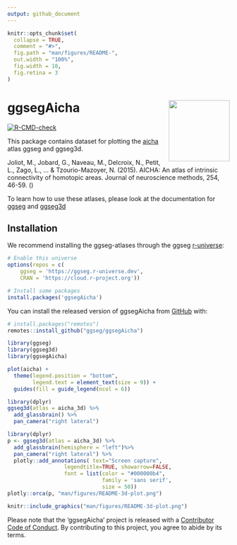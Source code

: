 ```yaml
---
output: github_document
---
```


<!-- README.md is generated from README.Rmd. Please edit that file -->

```r
knitr::opts_chunk$set(
  collapse = TRUE,
  comment = "#>",
  fig.path = "man/figures/README-",
  out.width = "100%",
  fig.width = 10, 
  fig.retina = 3
)
```

# ggsegAicha <img src='man/figures/logo.png' align="right" height="138.5" />

<!-- badges: start -->
[![R-CMD-check](https://github.com/ggseg/ggsegAicha/workflows/R-CMD-check/badge.svg)](https://github.com/ggseg/ggsegAicha/actions)
<!-- badges: end -->

This package contains dataset for plotting the [aicha](https://pubmed.ncbi.nlm.nih.gov/26213217/) atlas ggseg and ggseg3d. 

Joliot, M., Jobard, G., Naveau, M., Delcroix, N., Petit, L., Zago, L., ... & Tzourio-Mazoyer, N. (2015).
  AICHA: An atlas of intrinsic connectivity of homotopic areas. 
  Journal of neuroscience methods, 254, 46-59.
  (\href{https://pubmed.ncbi.nlm.nih.gov/26213217/}{PubMed})

To learn how to use these atlases, please look at the documentation for [ggseg](https://ggseg.github.io/ggseg/) and [ggseg3d](https://ggseg.github.io/ggseg3d)

## Installation

We recommend installing the ggseg-atlases through the ggseg [r-universe](https://ggseg.r-universe.dev/ui#builds):

```r
# Enable this universe
options(repos = c(
    ggseg = 'https://ggseg.r-universe.dev',
    CRAN = 'https://cloud.r-project.org'))

# Install some packages
install.packages('ggsegAicha')
```

You can install the released version of ggsegAicha from [GitHub](https://github.com/) with:

``` r
# install.packages("remotes")
remotes::install_github("ggseg/ggsegAicha")
```

```r
library(ggseg)
library(ggseg3d)
library(ggsegAicha)

plot(aicha) +
  theme(legend.position = "bottom", 
        legend.text = element_text(size = 9)) +
  guides(fill = guide_legend(ncol = 6))

```

```r
library(dplyr)
ggseg3d(atlas = aicha_3d) %>% 
  add_glassbrain() %>% 
  pan_camera("right lateral")
```

```r
library(dplyr)
p <- ggseg3d(atlas = aicha_3d) %>%
  add_glassbrain(hemisphere = "left")%>%
  pan_camera("right lateral") %>%
  plotly::add_annotations( text="Screen capture",
                  legendtitle=TRUE, showarrow=FALSE,
                  font = list(color = "#000000b4",
                              family = 'sans serif',
                              size = 50))
plotly::orca(p, "man/figures/README-3d-plot.png")
```

```r
knitr::include_graphics("man/figures/README-3d-plot.png")
```

Please note that the 'ggsegAicha' project is released with a
[Contributor Code of Conduct](CODE_OF_CONDUCT.md).
By contributing to this project, you agree to abide by its terms.
